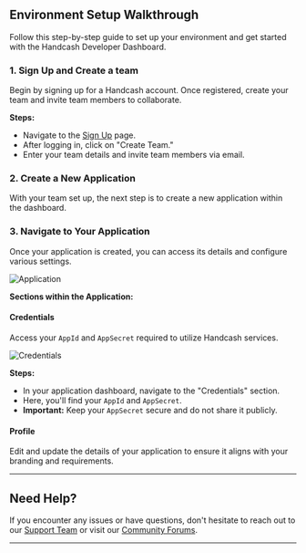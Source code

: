 ## Environment Setup Walkthrough

Follow this step-by-step guide to set up your environment and get started with the Handcash Developer Dashboard.

### 1. Sign Up and Create a team

Begin by signing up for a Handcash account. Once registered, create your team and invite team members to collaborate.


**Steps:**
- Navigate to the [Sign Up](https://dashboard.handcash.io) page.
- After logging in, click on "Create Team."
- Enter your team details and invite team members via email.

### 2. Create a New Application

With your team set up, the next step is to create a new application within the dashboard.

### 3. Navigate to Your Application

Once your application is created, you can access its details and configure various settings.

![Application](/images/newApp.png)

**Sections within the Application:**

#### Credentials

Access your `AppId` and `AppSecret` required to utilize Handcash services.

![Credentials](/images/credentials.png)

**Steps:**
- In your application dashboard, navigate to the "Credentials" section.
- Here, you'll find your `AppId` and `AppSecret`.
- **Important:** Keep your `AppSecret` secure and do not share it publicly.

#### Profile

Edit and update the details of your application to ensure it aligns with your branding and requirements.

---

## Need Help?

If you encounter any issues or have questions, don't hesitate to reach out to our [Support Team](mailto:support@handcash.com) or visit our [Community Forums](/community/forums).

---

